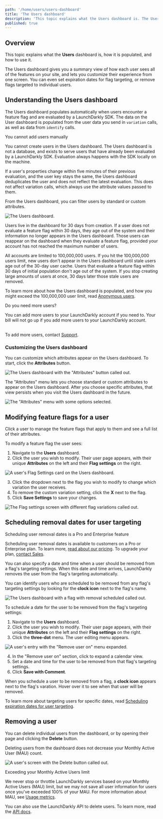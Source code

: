 ```yaml
---
path: '/home/users/users-dashboard'
title: 'The Users dashboard'
description: 'This topic explains what the Users dashboard is. The Users dashboard gives you a summary view of how each user sees all of the features on your site, and lets you customize their experience from one screen.'
published: true
---
```


## Overview

This topic explains what the **Users** dashboard is, how it is populated, and how to use it.

The Users dashboard gives you a summary view of how each user sees all of the features on your site, and lets you customize their experience from one screen. You can even set expiration dates for flag targeting, or remove flags targeted to individual users.

## Understanding the Users dashboard

The Users dashboard populates automatically when users encounter a feature flag and are evaluated by a LaunchDarkly SDK. The data on the User dashboard is populated from the user data you send in `variation` calls, as well as data from `identify` calls.

<Callout intent="alert">
  <CalloutTitle>You cannot add users manually</CalloutTitle>
  <CalloutDescription>

You cannot create users in the Users dashboard. The Users dashboard is not a database, and exists to serve users that have already been evaluated by a LaunchDarkly SDK. Evaluation always happens with the SDK locally on the machine.

</CalloutDescription>
</Callout>

If a user's properties change within five minutes of their previous evaluation, and the user key stays the same, the Users dashboard deduplicates the user and does not reflect the latest evaluation. This does not affect variation calls, which always use the attribute values passed to them.

From the Users dashboard, you can filter users by standard or custom attributes.

![The Users dashboard.](../../images/users.png)

Users live in the dashboard for 30 days from creation. If a user does not evaluate a feature flag within 30 days, they age out of the system and their information no longer appears in the Users dashboard. Those users can reappear on the dashboard when they evaluate a feature flag, provided your account has not reached the maximum number of users.

All accounts are limited to 100,000,000 users. If you hit the 100,000,000 users limit, new users don't appear in the Users dashboard until stale users age out of the 30-day user cache. Users that evaluate a feature flag within 30 days of initial population don't age out of the system. If you stop creating large amounts of users at once, 30 days later those stale users are removed.

To learn more about how the Users dashboard is populated, and how you might exceed the 100,000,000 user limit, read [Anonymous users](/home/users/anonymous-users).

<Callout intent="info">
  <CalloutTitle>Do you need more users?</CalloutTitle>
  <CalloutDescription>

You can add more users to your LaunchDarkly account if you need to. Your bill will not go up if you add more users to your LaunchDarkly account.<br/><br/>

To add more users, contact [Support](https://support.launchdarkly.com/hc/en-us/requests/new).

</CalloutDescription>
</Callout>

### Customizing the Users dashboard

You can customize which attributes appear on the Users dashboard. To start, click the **Attributes** button.

![The Users dashboard with the "Attributes" button called out.](../../images/users-attributes-callout.png)

The "Attributes" menu lets you choose standard or custom attributes to appear on the Users dashboard. After you choose specific attributes, that view persists when you visit the Users dashboard in the future.

![The "Attributes" menu with some options selected.](../../images/users-attributes-menu.png)

## Modifying feature flags for a user

Click a user to manage the feature flags that apply to them and see a full list of their attributes.

To modify a feature flag the user sees:

1. Navigate to the **Users** dashboard.
2. Click the user you wish to modify. Their user page appears, with their unique **Attributes** on the left and their **Flag settings** on the right.

![A user's Flag Settings card on the Users dashboard.](../../images/users-targeting-is-one-of.png)

3. Click the dropdown next to the flag you wish to modify to change which variation the user receives.
4. To remove the custom variation setting, click the **X** next to the flag.
5. Click **Save Settings** to save your changes.

![The Flag settings screen with different flag variations called out.](../../images/users-details-targeting-callout.png)

## Scheduling removal dates for user targeting

<Callout intent="primary">
  <CalloutTitle>Scheduling user removal dates is a Pro and Enterprise feature</CalloutTitle>
  <CalloutDescription>

Scheduling user removal dates is available to customers on a Pro or Enterprise plan. To learn more, [read about our pricing](https://launchdarkly.com/pricing/). To upgrade your plan, [contact Sales](https://launchdarkly.com/contact-sales/).

  </CalloutDescription>
</Callout>

You can also specify a date and time when a user should be removed from a flag's targeting settings. When this date and time arrives, LaunchDarkly removes the user from the flag's targeting automatically.

You can identify users who are scheduled to be removed from any flag's targeting settings by looking for the **clock icon** next to the flag's name.

![The Users dashboard with a flag with removal scheduled called out.](../../images/users-clock-icon-callout.png)

To schedule a date for the user to be removed from the flag's targeting settings:

1. Navigate to the **Users** dashboard.
2. Click the user you wish to modify. Their user page appears, with their unique **Attributes** on the left and their **Flag settings** on the right.
3. Click the **three-dot** menu. The user editing menu appears.

![A user's entry with the "Remove user on" menu expanded.](../../images/users-flag-expiration-date.png)

4. In the "Remove user on" section, click to expand a calendar view.
4. Set a date and time for the user to be removed from that flag's targeting settings.
5. Click **Save with Comment**.

When you schedule a user to be removed from a flag, a **clock icon** appears next to the flag's varation. Hover over it to see when that user will be removed.

To learn more about targeting users for specific dates, read [Scheduling expiration dates for user targeting](/home/flags/targeting-users#scheduling-removal-dates-for-user-targeting).

## Removing a user

You can delete individual users from the dashboard, or by opening their page and clicking the **Delete** button.

Deleting users from the dashboard does not decrease your Monthly Active User (MAU) count.

![A user's screen with the Delete button called out.](../../images/users-delete-callout.png)

<Callout intent="alert">
  <CalloutTitle>Exceeding your Monthly Active Users limit</CalloutTitle>
  <CalloutDescription>

We never stop or throttle LaunchDarkly services based on your Monthly Active Users (MAU) limit, but we may not save
all user information for users once you've exceeded 100% of your MAU. For more information about MAU, see [Usage
metrics](/home/billing/usage-metrics).

  </CalloutDescription>
</Callout>

You can also use the LaunchDarkly API to delete users. To learn more, read the [API docs](https://apidocs.launchdarkly.com/reference#delete-user).
